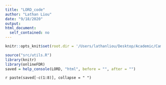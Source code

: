 ```yaml
---
title: "LORD_code"
author: "Lathan Liou"
date: "9/18/2020"
output: 
html_document:
  self_contained: no
---
```


```r
knitr::opts_knit$set(root.dir = '/Users/lathanliou/Desktop/Academic/Cambridge/BSU-job/onlineFDRShiny')
```

```r
source("src/utils.R")
library(knitr)
library(onlineFDR)
saved = help_console(LORD, "html", before = "", after = "")
```
 
`r paste(saved[-c(1:8)], collapse = " ")`